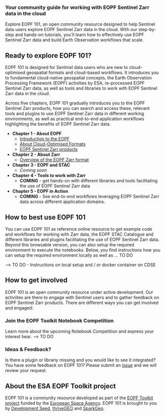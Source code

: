 
### Your community guide for working with EOPF Sentinel Zarr data in the cloud {.unlisted} 

Explore EOPF 101, an open community resource designed to help Sentinel data users explore EOPF Sentinel Zarr data in the cloud. 
With our step-by-step and hands-on tutorials, you'll learn how to effectively use EOPF Sentinel Zarr data and build Earth Observation workflows that scale.

## Ready to explore EOPF 101?
EOPF 101 is designed for Sentinel data users who are new to cloud-optimised geospatial formats and cloud-based workflows.
It introduces you to fundamental cloud-native geospatial concepts, the Earth Observation Processing Framework (EOPF) activities by ESA, 
re-processed EOPF Sentinel Zarr data, as well as tools and libraries to work with EOPF Sentinel Zarr data in the cloud.

Across five chapters, EOPF 101 gradually introduces you to the EOPF Sentinel Zarr products, how you can search and access these, relevant tools and plugins to use EOPF Sentinel Zarr data in different working environments, as well as practical end-to-end application workflows highlighting the benefits of EOPF Sentinel Zarr data.

* **Chapter 1 - About EOPF**
  * [Introduction to the EOPF](./1_about_eopf.qmd)
  * [About Cloud-Optimised Formats](./1_about_cloudoptimized_formats.qmd)
  * [EOPF Sentinel Zarr products](./1_overview_eopf_datasets.qmd)
* **Chapter 2 - About Zarr**
  * [Overview of the EOPF Zarr format](./2_what_is_zarr.qmd)
* **Chapter 3 - EOPF and STAC**
  * *Coming soon*
* **Chapter 4 - Tools to work with Zarr**
  * **COMING** - get hands-on with different libraries and tools facilitating the use of EOPF Sentinel Zarr data
* **Chapter 5 - EOPF in Action**
  * **COMING** - See end-to-end workflows leveraging EOPF Sentinel Zarr data across different application domains.


## How to best use EOPF 101
You can use EOPF 101 as reference online resource to get example code and workflows for working with Zarr data, the EOPF STAC Catalogue and different libraries and plugins facilitating the use of EOPF Sentinel Zarr data. 
Beyond this browsable version, you can also setup the required environment to execute the notebooks. Below, you find instructions how you can setup the required environment locally as well as ... TO DO

--> TO DO - Instructions on local setup and / or docker container on CDSE


## How to get involved
EOPF 101 is an open community resource under active development. Our activiites are there to engage with Sentinel users and to gather feedback on EOPF Sentinel Zarr products. 
There are different ways you can get involved and engaged:

### Join the EOPF Toolkit Notebook Competition
Learn more about the upcoming Notebook Competition and express your interest hear. --> TO DO

### Ideas & Feedback?
Is there a plugin or librariy missing and you would like to see it integrated? You have some feedback on EOPF 101? Please submit an [issue](https://github.com/eopf-toolkit/eopf-101/issues) and we will review your request.


## About the ESA EOPF Toolkit project
EOPF 101 is a community resource developed as part of the [EOPF Toolkit project](https://github.com/eopf-toolkit) funded by the [European Space Agency](https://www.esa.int/). 
EOPF 101 is brought to you by [Development Seed](https://developmentseed.org/), [thriveGEO](https://www.thrivegeo.com) and [SparkGeo](https://sparkgeo.com/).

